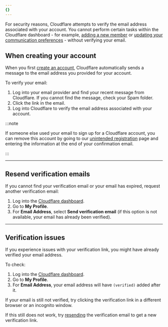 ```yaml
---
{}
---
```


For security reasons, Cloudflare attempts to verify the email address associated with your account. You cannot perform certain tasks within the Cloudflare dashboard - for example, [adding a new member](/fundamentals/setup/manage-members/manage/#add-account-members) or [updating your communication preferences](/fundamentals/setup/account/customize-account/communication-preference/) - without verifying your email.

## When creating your account

When you first [create an account](/fundamentals/setup/account/create-account/), Cloudflare automatically sends a message to the email address you provided for your account.

To verify your email:

1. Log into your email provider and find your recent message from Cloudflare. If you cannot find the message, check your Spam folder.
2. Click the link in the email.
3. Log into Cloudflare to verify the email address associated with your account.

:::note


If someone else used your email to sign up for a Cloudflare account, you can remove this account by going to our [unintended registration](https://dash.cloudflare.com/unintended-registration) page and entering the information at the end of your confirmation email.


:::

***

## Resend verification emails

If you cannot find your verification email or your email has expired, request another verification email:

1. Log into the [Cloudflare dashboard](https://dash.cloudflare.com).
2. Go to **My Profile**.
3. For **Email Address**, select **Send verification email** (if this option is not available, your email has already been verified).

***

## Verification issues

If you experience issues with your verification link, you might have already verified your email address.

To check:

1. Log into the [Cloudflare dashboard](https://dash.cloudflare.com).
2. Go to **My Profile**.
3. For **Email Address**, your email address will have `(verified)` added after it.

If your email is still not verified, try clicking the verification link in a different browser or an incognito window.

If this still does not work, try [resending](#resend-verification-emails) the verification email to get a new verification link.

